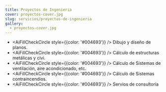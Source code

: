 ```yaml
---
title: Proyectos de Ingenieria
cover: proyectos-cover.jpg
slug: servicios/proyectos-de-ingenieria
gallery:
  - proyectos-cover.jpg
---
```



- <AiFillCheckCircle style={{color: '#004693'}} />  Dibujo y diseño de planos.
- <AiFillCheckCircle style={{color: '#004693'}} />  Cálculo de estructuras metálicas y civi.
- <AiFillCheckCircle style={{color: '#004693'}} />  Cálculo de Sistemas de ventilación, aire acondicionado, etc.
- <AiFillCheckCircle style={{color: '#004693'}} />  Cálculo de Sistemas contraincendios.
- <AiFillCheckCircle style={{color: '#004693'}} />  Servios de consultoría
